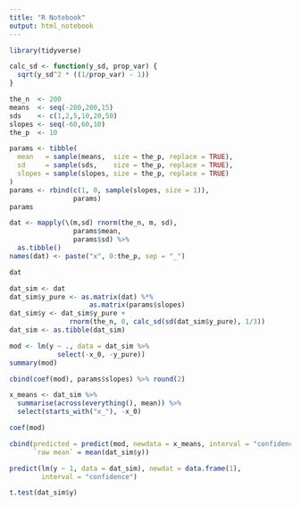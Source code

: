 ```yaml
---
title: "R Notebook"
output: html_notebook
---
```


```r
library(tidyverse)
```

```r
calc_sd <- function(y_sd, prop_var) {
  sqrt(y_sd^2 * ((1/prop_var) - 1))
}
```


```r
the_n  <- 200
means  <- seq(-200,200,15)
sds    <- c(1,2,5,10,20,50)
slopes <- seq(-60,60,10)
the_p  <- 10
```

```r
params <- tibble(
  mean   = sample(means,  size = the_p, replace = TRUE),
  sd     = sample(sds,    size = the_p, replace = TRUE),
  slopes = sample(slopes, size = the_p, replace = TRUE)
)
params <- rbind(c(1, 0, sample(slopes, size = 1)),
                params)
params
```


```r
dat <- mapply(\(m,sd) rnorm(the_n, m, sd),
                params$mean,
                params$sd) %>%
  as.tibble()
names(dat) <- paste("x", 0:the_p, sep = "_")
```


```r
dat
```

```r
dat_sim <- dat
dat_sim$y_pure <- as.matrix(dat) %*%
                    as.matrix(params$slopes)
dat_sim$y <- dat_sim$y_pure + 
               rnorm(the_n, 0, calc_sd(sd(dat_sim$y_pure), 1/3))
dat_sim <- as.tibble(dat_sim)
```

```r
mod <- lm(y ~ ., data = dat_sim %>%
            select(-x_0, -y_pure))
summary(mod)
```

```r
cbind(coef(mod), params$slopes) %>% round(2)
```



```r
x_means <- dat_sim %>%
  summarise(across(everything(), mean)) %>%
  select(starts_with("x_"), -x_0)
```

```r
coef(mod)
```



```r
cbind(predicted = predict(mod, newdata = x_means, interval = "confidence"),
      `raw mean` = mean(dat_sim$y))
```


```r
predict(lm(y ~ 1, data = dat_sim), newdat = data.frame(1),
        interval = "confidence")
```


```r
t.test(dat_sim$y)
```



